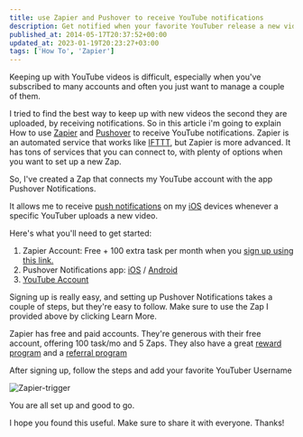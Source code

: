 ```yaml
---
title: use Zapier and Pushover to receive YouTube notifications
description: Get notified when your favorite YouTuber release a new video!
published_at: 2014-05-17T20:37:52+00:00
updated_at: 2023-01-19T20:23:27+03:00
tags: ['How To', 'Zapier']
---
```


Keeping up with YouTube videos is difficult, especially when you've subscribed to many accounts and often you just want to manage a couple of them.

I tried to find the best way to keep up with new videos the second they are uploaded, by receiving notifications. So in this article i'm going to explain How to use [Zapier][1] and [Pushover][2] to receive YouTube notifications.
Zapier is an automated service that works like [IFTTT][3], but Zapier is more advanced. It has tons of services that you can connect to, with plenty of options when you want to set up a new Zap.

So, I've created a Zap that connects my YouTube account with the app Pushover Notifications.

It allows me to receive [push notifications](http://en.wikipedia.org/wiki/Push_technology) on my [iOS](http://www.apple.com/ios) devices whenever a specific YouTuber uploads a new video.

Here's what you'll need to get started:

1. Zapier Account: Free + 100 extra task per month when you [sign up using this link.][4]
2. Pushover Notifications app: [iOS][5] / [Android][6]
3. [YouTube Account][7]

Signing up is really easy, and setting up Pushover Notifications takes a couple of steps, but they're easy to follow. Make sure to use the Zap I provided above by clicking Learn More.

Zapier has free and paid accounts. They're generous with their free account, offering 100 task/mo and 5 Zaps. They also have a great [reward program][8] and a [referral program][9]

After signing up, follow the steps and add your favorite YouTuber Username

![Zapier-trigger](/images/posts/Zapier-trigger.png)

You are all set up and good to go.

I hope you found this useful. Make sure to share it with everyone. Thanks!

[1]: https://zapier.com
[2]: https://pushover.net
[3]: https://ifttt.com/
[4]: http://zpr.io/HDpp
[5]: https://itunes.apple.com/us/app/pushover-notifications/id506088175?mt=8&uo=4&at=1l3v6xZ
[6]: https://play.google.com/store/apps/details?id=net.superblock.pushover
[7]: https://accounts.google.com/signup?service=mail
[8]: https://zapier.com/rewards/
[9]: https://zapier.com/referral/
